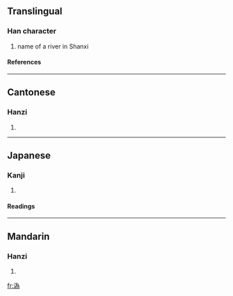 {{see|沩|潙}}

==Translingual==
===Han character===
{{Han char|rn=85|rad=水|as=09|sn=12|four=3212<sub>7</sub>|canj=水戈大火 (EIKF)}}
# name of a river in Shanxi
====References====
{{Han ref|kx=0639.111|hdz=31687.011|uh=6E88|ud=28296|bh=D9EC|bd=55788}}

----
==Cantonese==
===Hanzi===
{{yue-hanzi|jyut=|y=gwai1}}
# {{defn|Cantonese}}

----
==Japanese==
===Kanji===
{{ja-kanji|grade=|rs=水09}}
# {{defn|Japanese}} 
====Readings====
{{ja-readings|on=[[き]] (ki), [[い]] (i)|kun=}}

----
==Mandarin==
===Hanzi===
{{cmn-hanzi|sim=沩|pin=[[guī]] ([[gui1]]), [[wéi]] ([[wei2]])|wg=kuei<sup>1</sup>, wei<sup>2</sup>}}
# {{defn|Mandarin}}

[[fr:溈]]
